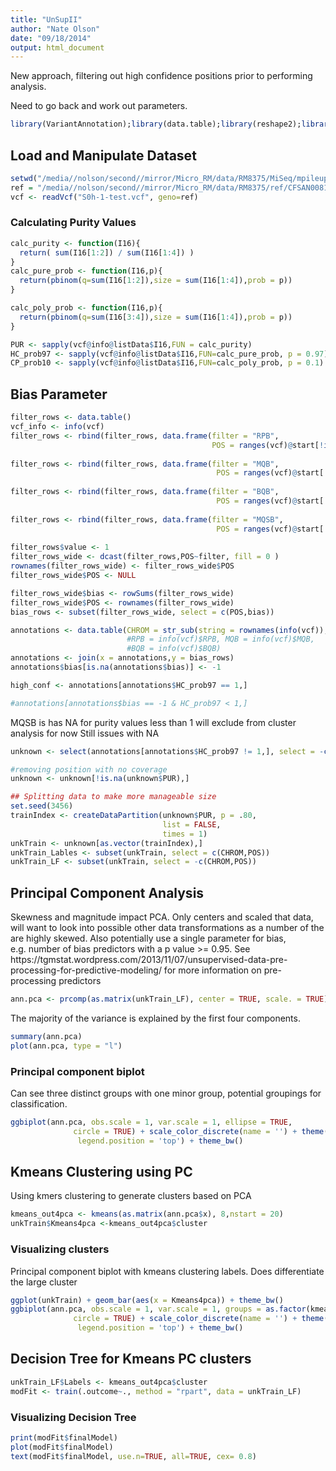```yaml
---
title: "UnSupII"
author: "Nate Olson"
date: "09/18/2014"
output: html_document
---
```

New approach, filtering out high confidence positions prior to performing analysis.

Need to go back and work out parameters.
```r
library(VariantAnnotation);library(data.table);library(reshape2);library(plyr);library(dplyr);library(knitr);library(stringr);library(ggplot2); library(caret); library(knitr);library(ggbiplot)
```

## Load and Manipulate Dataset
```r
setwd("/media//nolson/second//mirror/Micro_RM/data/RM8375/MiSeq/mpileup/")
ref = "/media//nolson/second//mirror/Micro_RM/data/RM8375/ref/CFSAN008157.HGAP.fasta"
vcf <- readVcf("S0h-1-test.vcf", geno=ref)
```

### Calculating Purity Values
```r
calc_purity <- function(I16){
  return( sum(I16[1:2]) / sum(I16[1:4]) )
}
calc_pure_prob <- function(I16,p){
  return(pbinom(q=sum(I16[1:2]),size = sum(I16[1:4]),prob = p))
}

calc_poly_prob <- function(I16,p){
  return(pbinom(q=sum(I16[3:4]),size = sum(I16[1:4]),prob = p))
}

PUR <- sapply(vcf@info@listData$I16,FUN = calc_purity)
HC_prob97 <- sapply(vcf@info@listData$I16,FUN=calc_pure_prob, p = 0.97)
CP_prob10 <- sapply(vcf@info@listData$I16,FUN=calc_poly_prob, p = 0.1)
```
## Bias Parameter
```r
filter_rows <- data.table()
vcf_info <- info(vcf)
filter_rows <- rbind(filter_rows, data.frame(filter = "RPB", 
                                             POS = ranges(vcf)@start[!is.na(vcf_info$RPB) &
                                                                            vcf_info$RPB < 0.95]))
filter_rows <- rbind(filter_rows, data.frame(filter = "MQB", 
                                              POS = ranges(vcf)@start[!is.na(vcf_info$MQB) &
                                                                            vcf_info$MQB < 0.95]))
filter_rows <- rbind(filter_rows, data.frame(filter = "BQB", 
                                              POS = ranges(vcf)@start[!is.na(vcf_info$BQB) &
                                                                           vcf_info$BQB < 0.95]))
filter_rows <- rbind(filter_rows, data.frame(filter = "MQSB", 
                                              POS = ranges(vcf)@start[!is.na(vcf_info$MQSB) &
                                                                            vcf_info$MQSB < 0.95]))
filter_rows$value <- 1
filter_rows_wide <- dcast(filter_rows,POS~filter, fill = 0 )
rownames(filter_rows_wide) <- filter_rows_wide$POS
filter_rows_wide$POS <- NULL

filter_rows_wide$bias <- rowSums(filter_rows_wide)
filter_rows_wide$POS <- rownames(filter_rows_wide)
bias_rows <- subset(filter_rows_wide, select = c(POS,bias))
```

```r
annotations <- data.table(CHROM = str_sub(string = rownames(info(vcf)),start = 1,end = 8), POS = ranges(vcf)@start, HC_prob97, CP_prob10)
                          #RPB = info(vcf)$RPB, MQB = info(vcf)$MQB, 
                          #BQB = info(vcf)$BQB)
annotations <- join(x = annotations,y = bias_rows)
annotations$bias[is.na(annotations$bias)] <- -1

high_conf <- annotations[annotations$HC_prob97 == 1,]

```

```r
#annotations[annotations$bias == -1 & HC_prob97 < 1,]
```
MQSB is has NA for purity values less than 1 will exclude from cluster analysis for now
Still issues with NA

```r
unknown <- select(annotations[annotations$HC_prob97 != 1,], select = -c(HC_prob97,CP_prob10))

#removing position with no coverage
unknown <- unknown[!is.na(unknown$PUR),]

## Splitting data to make more manageable size
set.seed(3456)
trainIndex <- createDataPartition(unknown$PUR, p = .80,
                                  list = FALSE,
                                  times = 1)
unkTrain <- unknown[as.vector(trainIndex),]
unkTrain_Lables <- subset(unkTrain, select = c(CHROM,POS))
unkTrain_LF <- subset(unkTrain, select = -c(CHROM,POS))
```

## Principal Component Analysis
Skewness and magnitude impact PCA.  Only centers and scaled that data, will want to look into possible other data transformations as a number of the are highly skewed. Also potentially use a single parameter for bias, e.g. number of bias predictors with a p value >= 0.95.
See https://tgmstat.wordpress.com/2013/11/07/unsupervised-data-pre-processing-for-predictive-modeling/ for more information on pre-processing predictors

```r
ann.pca <- prcomp(as.matrix(unkTrain_LF), center = TRUE, scale. = TRUE)
```

The majority of the variance is explained by the first four components.
```r
summary(ann.pca)
plot(ann.pca, type = "l")
```

### Principal component biplot
Can see three distinct groups with one minor group, potential groupings for classification.
```r
ggbiplot(ann.pca, obs.scale = 1, var.scale = 1, ellipse = TRUE, 
              circle = TRUE) + scale_color_discrete(name = '') + theme(legend.direction = 'horizontal', 
               legend.position = 'top') + theme_bw()
```

## Kmeans Clustering using PC
Using kmers clustering to generate clusters based on PCA
```r
kmeans_out4pca <- kmeans(as.matrix(ann.pca$x), 8,nstart = 20)
unkTrain$Kmeans4pca <-kmeans_out4pca$cluster
```

### Visualizing clusters
Principal component biplot with kmeans clustering labels. Does differentiate the large cluster 
```r
ggplot(unkTrain) + geom_bar(aes(x = Kmeans4pca)) + theme_bw()
ggbiplot(ann.pca, obs.scale = 1, var.scale = 1, groups = as.factor(kmeans_out4pca$cluster), ellipse = TRUE, 
              circle = TRUE) + scale_color_discrete(name = '') + theme(legend.direction = 'horizontal', 
               legend.position = 'top') + theme_bw()
```

## Decision Tree for Kmeans PC clusters
```r
unkTrain_LF$Labels <- kmeans_out4pca$cluster
modFit <- train(.outcome~., method = "rpart", data = unkTrain_LF)
```

### Visualizing Decision Tree 
```r
print(modFit$finalModel)
plot(modFit$finalModel)
text(modFit$finalModel, use.n=TRUE, all=TRUE, cex= 0.8)
```